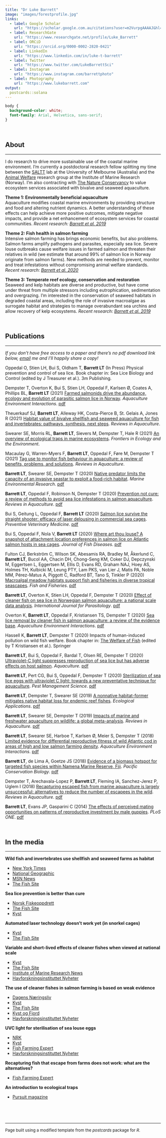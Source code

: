 ```yaml
---
title: "Dr Luke Barrett"
image: "images/forestprofile.jpg"
links:
  - label: Google Scholar
    url: "https://scholar.google.com.au/citations?user=m2VurpgAAAAJ&hl=en"
  - label: ResearchGate
    url: "https://www.researchgate.net/profile/Luke_Barrett"
  - label: ORCiD
    url: "https://orcid.org/0000-0002-2820-0421"    
  - label: LinkedIn
    url: "https://www.linkedin.com/in/luke-t-barrett"
  - label: Twitter
    url: "https://www.twitter.com/LukeBarrettSci"
  - label: Instagram
    url: "https://www.instagram.com/barrettphoto"
  - label: Photography
    url: "https://www.lukebarrett.com"
output:
  postcards::solana
---
```


```css
body {
  background-color: white;
  font-family: Arial, Helvetica, sans-serif;
}
```
  
<br>
  
## About
******

I do research to drive more sustainable use of the coastal marine environment. I'm currently a postdoctoral research fellow splitting my time between the [SALTT](https://blogs.unimelb.edu.au/saltt) lab at the University of Melbourne (Australia) and the [Animal Welfare](https://www.hi.no/en/hi/forskning/research-groups-1/animal-welfare) research group at the Institute of Marine Research (Norway). I'm also contracting with [The Nature Conservancy](https://www.nature.org/en-us/what-we-do/our-insights/perspectives/how-investors-can-turn-the-tide-on-aquaculture/) to value ecosystem services associated with bivalve and seaweed aquaculture.  
  
**Theme 1: Environmentally beneficial aquaculture**  
Aquaculture modifies coastal marine environments by providing structure and food and altering nutrient dynamics. A better understanding of these effects can help achieve more positive outcomes, mitigate negative impacts, and provide a net enhancement of ecosystem services for coastal communities. *Recent research: [Barrett et al. 2019](https://doi.org/10.1111/raq.12277)*  
  
**Theme 2: Fish health in salmon farming**  
Intensive salmon farming has brings economic benefits, but also problems. Salmon farms amplify pathogens and parasites, especially sea lice. Severe louse outbreaks cause welfare issues in farmed salmon and threaten their relatives in wild (we estimate that around 99% of salmon lice in Norway originate from salmon farms). New methods are needed to prevent, monitor and treat infestations without compromising animal welfare standards. *Recent research: [Barrett et al. 2020](http://dx.doi.org/10.1111/raq.12456)*  
  
**Theme 3: Temperate reef ecology, conservation and restoration**  
Seaweed and kelp habitats are diverse and productive, but have come under threat from multiple stressors including eutrophication, sedimentation and overgrazing. I'm interested in the conservation of seaweed habitats in degraded coastal areas, including the role of invasive macroalgae as surrogate habitat and strategies to manage overabundant sea urchins and allow recovery of kelp ecosystems. *Recent research: [Barrett et al. 2019](https://doi.org/10.1002/eap.1956)*  
  
<br>
  
## Publications
******

*If you don't have free access to a paper and there's no pdf download link below, [email](luke.barrett@unimelb.edu.au) me and I'll happily share a copy!*

Oppedal O, Stien LH, Bui S, Oldham T, **Barrett LT** (In Press) Physical prevention and control of sea lice. Book chapter in: Sea Lice Biology and Control (edited by J Treasurer et al.). 3m Publishing.

Dempster T, Overton K, Bui S, Stien LH, Oppedal F, Karlsen Ø, Coates A, Phillips BL, **Barrett LT** (2021) [Farmed salmonids drive the abundance, ecology and evolution of parasitic salmon lice in Norway](https://doi.org/10.3354/aei00402). *Aquaculture Environment Interactions*. [pdf](pdfs/Dempster-et-al-2021-AEI-farmed-vs-wild-hosts.pdf)

Theuerkauf SJ, **Barrett LT**, Alleway HK, Costa-Pierce B, St. Gelais A, Jones R (2021) [Habitat value of bivalve shellfish and seaweed aquaculture for fish and invertebrates: pathways, synthesis, next steps](https://doi.org/10.1111/raq.12584). *Reviews in Aquaculture*.

Swearer SE, Morris RL, **Barrett LT**, Sievers M, Dempster T, Hale R (2021) [An overview of ecological traps in marine ecosystems](https://doi.org/10.1002/fee.2322). *Frontiers in Ecology and the Environment*.

Macaulay G, Warren-Myers F, **Barrett LT**, Oppedal F, Føre M, Dempster T (2021) [Tag use to monitor fish behaviour in aquaculture: a review of benefits, problems, and solutions](https://doi.org/10.1111/raq.12534). *Reviews in Aquaculture*.

**Barrett LT**, Swearer SE, Dempster T (2020) [Native predator limits the capacity of an invasive seastar to exploit a food-rich habitat](https://doi.org/10.1016/j.marenvres.2020.105152). *Marine Environmental Research*. [pdf](pdfs/Barrett-et-al-2020-MERE-seastars.pdf)

**Barrett LT**, Oppedal F, Robinson N, Dempster T (2020) [Prevention not cure: a review of methods to avoid sea lice infestations in salmon aquaculture](http://dx.doi.org/10.1111/raq.12456). *Reviews in Aquaculture*. [pdf](pdfs/Barrett-et-al-2020-RAQ-prev-methods.pdf)

Bui S, Geitung L, Oppedal F, **Barrett LT** (2020) [Salmon lice survive the straight shooter: efficacy of laser delousing in commercial sea cages](https://doi.org/10.1016/j.prevetmed.2020.105063). *Preventive Veterinary Medicine*. [pdf](pdfs/Bui-et-al-2020-PVM-laser.pdf)

Bui S, Oppedal F, Nola V, **Barrett LT** (2020) [Where art thou louse? A snapshot of attachment location preferences in salmon lice on Atlantic salmon hosts in sea cages](https://doi.org/10.1111/jfd.13167). *Journal of Fish Diseases*. [pdf](pdfs/Bui-et-al-2020-JFishDis-attach-locs.pdf)

Fulton CJ, Berkström C, Wilson SK, Abesamis RA, Bradley M, Åkerlund C, **Barrett LT**, Bucol AA, Chacin DH, Chong-Seng KM, Coker DJ, Depczynski M, Eggertsen L, Eggertsen M, Ellis D, Evans RD, Graham NAJ, Hoey AS, Holmes TH, Kulbicki M, Leung PTY, Lam PKS, van Lier J, Matis PA, Noble MM, Pérez-Matus A, Piggott C, Radford BT, Tano S, Tinkler P (2020) [Macroalgal meadow habitats support fish and fisheries in diverse tropical seascapes](https://dx.doi.org/10.1111/faf.12455). *Fish and Fisheries*. [pdf](pdfs/Fulton-et-al-2020-FishandFisheries-seaweed.pdf)

**Barrett LT**, Overton K, Stien LH, Oppedal F, Dempster T (2020) [Effect of cleaner fish on sea lice in Norwegian salmon aquaculture: a national scale data analysis](https://doi.org/10.1016/j.ijpara.2019.12.005). *International Journal for Parasitology*. [pdf](pdfs/Barrett-et-al-2020-IJPara-cleaner-fish.pdf)

Overton K, **Barrett LT**, Oppedal F, Kristiansen TS, Dempster T (2020) [Sea lice removal by cleaner fish in salmon aquaculture: a review of the evidence base](https://doi.org/10.3354/aei00345). *Aquaculture Environment Interactions*. [pdf](pdfs/Overton-et-al-2020-AEI-cleaner-fish.pdf)

Hassell K, **Barrett LT**, Dempster T (2020) Impacts of human-induced pollution on wild fish welfare. Book chapter in: [The Welfare of Fish](https://www.springer.com/gp/book/9783030416744#aboutBook) (edited by T Kristiansen et al.). Springer

**Barrett LT**, Bui S, Oppedal F, Bardal T, Olsen RE, Dempster T (2020) [Ultraviolet-C light suppresses reproduction of sea lice but has adverse effects on host salmon](https://doi.org/10.1016/j.aquaculture.2020.734954). *Aquaculture*. [pdf](pdfs/Barrett-et-al-2020-Aquaculture-UVC.pdf)

**Barrett LT**, Pert CG, Bui S, Oppedal F, Dempster T (2020) [Sterilization of sea lice eggs with ultraviolet C light: towards a new preventative technique for aquaculture](https://doi.org/10.1002/ps.5595). *Pest Management Science*. [pdf](pdfs/Barrett-et-al-2019-PMS-UVC.pdf)

**Barrett LT**, Dempster T, Swearer SE (2019) [A nonnative habitat-former mitigates native habitat loss for endemic reef fishes](https://doi.org/10.1002/eap.1956). *Ecological Applications*. [pdf](pdfs/Barrett-et-al-2019-EcolApps-wakame.pdf)

**Barrett LT**, Swearer SE, Dempster T (2019) [Impacts of marine and freshwater aquaculture on wildlife: a global meta-analysis](https://doi.org/10.1111/RAQ.12277). *Reviews in Aquaculture*. [pdf](pdfs/Barrett-et-al-2019-RAQ-wildlife.pdf)

**Barrett LT**, Swearer SE, Harboe T, Karlsen Ø, Meier S, Dempster T (2018) [Limited evidence for differential reproductive fitness of wild Atlantic cod in areas of high and low salmon farming density](https://doi.org/10.3354/aei00275). *Aquaculture Environment Interactions*. [pdf](pdfs/Barrett-et-al-2018-AEI-cod.pdf)

**Barrett LT**, de Lima A, Goetze JS (2018) [Evidence of a biomass hotspot for targeted fish species within Namena Marine Reserve, Fiji](https://doi.org/10.1071/PC18034). *Pacific Conservation Biology*. [pdf](pdfs/Barrett-et-al-2018-PCB-Fiji.pdf)

Dempster T, Arechavala-Lopez P, **Barrett LT**, Fleming IA, Sanchez-Jerez P, Uglem I (2018) [Recapturing escaped fish from marine aquaculture is largely unsuccessful: alternatives to reduce the number of escapees in the wild](https://doi.org/10.1111/raq.12153). *Reviews in Aquaculture*. [pdf](pdfs/Dempster-et-al-2018-RAQ-escapes.pdf)

**Barrett LT**, Evans JP, Gasparini C (2014) [The effects of perceived mating opportunities on patterns of reproductive investment by male guppies](https://doi.org/10.1371/journal.pone.0093780). *PLoS ONE*. [pdf](pdfs/Barrett-et-al-2014-PLOSONE-guppies.pdf)
  
<br>
  
## In the media
******

**Wild fish and invertebrates use shellfish and seaweed farms as habitat**  

* [New York Times](https://www.nytimes.com/2021/08/23/dining/maine-sea-scallops.html)  
* [National Geographic](https://www.nationalgeographic.com/travel/article/how-tourism-is-helping-save-oyster-populations)  
* [MSN News](https://www.msn.com/en-nz/news/world/your-love-for-fresh-oysters-can-help-the-planet/ar-AAMDe9t?li=AAFw8Vh&srcref=rss)  
* [The Fish Site](https://thefishsite.com/articles/restorative-aquaculture-shows-we-can-have-more-habitat-and-eat-it-too)  

**Sea lice prevention is better than cure**  

* [Norsk Fiskeoppdrett](https://www.kyst.no/profile/magazines/132787)  
* [The Fish Site](https://thefishsite.com/articles/why-sea-lice-prevention-is-better-than-cure)  
* [Kyst](https://www.kyst.no/article/ny-luseforskning-disse-metodene-gir-best-resultat)  

**Automated laser technology doesn't work yet (in snorkel cages)**  

* [Kyst](https://www.kyst.no/article/forskere-saa-ingen-effekt-av-luselaser)  
* [The Fish Site](https://thefishsite.com/articles/study-shoots-down-sea-louse-laser)  

**Variable and short-lived effects of cleaner fishes when viewed at national scale**  

* [Kyst](https://www.kyst.no/article/studie-rensefisk-ingen-universalkur-mot-lakselus/)  
* [The Fish Site](https://thefishsite.com/articles/paper-questions-cleaner-fish-efficacy)  
* [Institute of Marine Research News](https://www.hi.no/en/hi/news/2020/november/study-cleaner-fish-no-magic-bullet-against-salmon-lice)  
* [Havforskningsinstituttet Nyheter](https://www.hi.no/hi/nyheter/2020/mars/rensefisk-ingen-universalkur-mot-lakselus)  

**The use of cleaner fishes in salmon farming is based on weak evidence**  

* [Dagens Næringsliv](https://www.dn.no/havbruk/edgar-brun/veterinarinstituttet/frode-oppedal/mener-laksenaringen-ikke-er-barekraftig-ma-si-klarere-ifra/2-1-752295)  
* [Kyst](https://www.kyst.no/article/etterlyser-dokumentasjon-paa-at-rensefisk-er-effektivt/)  
* [The Fish Site](https://thefishsite.com/articles/study-questions-cleaner-fish-efficiency)  
* [Kyst og Fjord](https://www.kystogfjord.no/nyheter/forsiden/Usikker-paa-effekten-av-rensefisk)  
* [Havforskningsinstituttet Nyheter](https://www.hi.no/hi/nyheter/2020/februar/trenger-mer-dokumentasjon-pa-effekten-av-rensefisk-i-kommersielle-laksemerder)  

**UVC light for sterilisation of sea louse eggs**  

* [NRK](https://www.nrk.no/nordland/mislykket-forsok-med-uv-lys-for-a-ta-knekken-pa-lakselusa.-laksen-ble-skadet-og-solbrent-1.14962964)  
* [Kyst](https://www.kyst.no/article/kan-ta-knekken-paa-luse-egg-med-uv-lys)  
* [Fish Farming Expert](https://www.fishfarmingexpert.com/article/uv-light-could-be-used-in-fight-against-sea-lice)  
* [Havforskningsinstituttet Nyheter](https://www.hi.no/hi/nyheter/2020/mars/uv-lys-tar-knekken-pa-lakselus-men-gjor-laksen-solbrent)  

**Recapturing fish that escape from farms does not work: what are the alternatives?**  

* [Fish Farming Expert](https://www.fishfarmingexpert.com/article/recapture-rethink-required)  

**An introduction to ecological traps**  

* [Pursuit magazine](https://pursuit.unimelb.edu.au/articles/when-good-animals-make-bad-decisions)  

<br>

<br>

******

<font size="2"> Page built using a modified template from the _postcards_ package for _R_. </font> 





